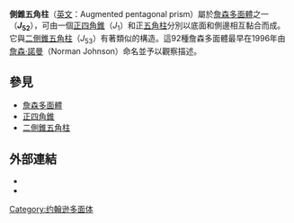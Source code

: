 {{noteTA
|1=zh-hans:约翰逊; zh-hant:詹森;
}}
{{Infobox Polyhedron with net
  |Image_File=augmented_pentagonal_prism.png
  |Polyhedron_Type=[[詹森多面體|詹森多面體]]<br>[[三側錐三角柱|J<sub>51</sub>]] - '''J<sub>52</sub>''' - [[二側錐五角柱|J<sub>53</sub>]]
  |Face_List=[[三角形|三角形]]x4<br>[[正方形|正方形]]x4<br>[[五邊形|五邊形]]x2
  |Face_Count=10
  |Edge_Count=19 
  |Vertex_Count=11 
  |Symmetry_Group=[[C2v群|''C''<sub>2v</sub>群]]|
  |Vertex_List=2+4(4<sup>2</sup>.5)<br>1(3<sup>4</sup>)<br>4(3<sup>2</sup>.4.5)
  |Dual=-
  |Property_List=[[凸集|凸多面體]]
  |Net_Image_File=Johnson solid 52 net.png
}}

'''側錐五角柱'''（[[英文|英文]]：Augmented pentagonal prism）屬於[[詹森多面體|詹森多面體]]之一（'''''J''<sub>52</sub>'''），可由一個[[正四角錐|正四角錐]]（''J''<sub>1</sub>）和正[[五角柱|五角柱]]分別以底面和側邊相互黏合而成。它與[[二側錐五角柱|二側錐五角柱]]（''J''<sub>53</sub>）有著類似的構造。這92種詹森多面體最早在1996年由[[詹森·諾曼|詹森·諾曼]]（Norman Johnson）命名並予以觀察描述。

==參見==
* [[詹森多面體|詹森多面體]]
* [[正四角錐|正四角錐]]
* [[二側錐五角柱|二側錐五角柱]]

==外部連結==
* {{MathWorld | urlname=JohnsonSolid | title=Johnson Solid}}
* {{MathWorld | urlname=Sphenocorona  | title=Augmented pentagonal prism}}

{{Polyhedron-stub}}
[[Category:约翰逊多面体|Category:约翰逊多面体]]
